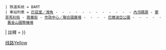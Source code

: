 {{鐵道路線
 | 模板名稱 = 安條克-舊金山國際機場／密爾布瑞線
 | 名稱 = [[安條克-舊金山國際機場／密爾布瑞線]]
 | 代表色 = #fdf057
 | Logo = {{#ifeq: {{NAMESPACE}} | {{NS:0}} |[[File:Bart-logo.svg|27px|舊金山灣區捷運標誌|link=舊金山灣區捷運系統]]}}
 | 铁道系统 = BART
 | 車站列表 = [[匹茲堡／灣角站|匹茲堡／灣角]] - {{link-en|北康科德／馬丁內斯站|North Concord / Martinez (BART station)|北康科德／馬丁內斯}} - {{link-en|康科德站|Concord (BART station)|康科德}} - {{link-en|愉快山／康特拉科斯塔中心站|Pleasant Hill / Contra Costa Centre (BART station)|愉快山／康特拉科斯塔中心}} - {{link-en|核桃溪站|Walnut Creek (BART station)|核桃溪}} - {{link-en|拉斐特站|Lafayette (BART station)|拉斐特}} - {{link-en|奧林達站|Orinda (BART station)|奧林達}} - {{link-en|石嶺站 (BART)|Rockridge (BART station)|石嶺}} - {{link-en|麥克阿瑟站|MacArthur station (BART)|麥克阿瑟}} - {{link-en|19街奧克蘭站|19th Street Oakland station|19街奧克蘭}} - {{link-en|12街奧克蘭市中心站|12th Street Oakland City Center station|12街奧克蘭市中心}} - {{link-en|西奧克蘭站|West Oakland station|西奧克蘭}} - [[內河碼頭站|內河碼頭]] - [[蒙哥馬利街站|蒙哥馬利街]] - [[跑華街站|跑華街]] - [[市政中心／聯合國廣場站|市政中心／聯合國廣場]] - {{link-en|16街米慎站|16th Street Mission station|16街米慎}} - {{link-en|24街米慎站|24th Street Mission station|24街米慎}} - {{link-en|葛連公園站|Glen Park Station|葛連公園}} - [[巴爾波亞公園站|巴爾波亞公園]] - {{link-en|戴利城站|Daly City station|戴利城}} - {{link-en|科爾馬站|Colma station|科爾馬}} - {{link-en|南舊金山站 (BART)|South San Francisco station|南舊金山}} - {{link-en|聖布魯諾站 (BART)|San Bruno station (BART)|聖布魯諾}} - [[舊金山國際機場站|舊金山國際機場]]
| 註釋 = 
}}<noinclude>
[[Category:旧金山湾区捷运模板|线路Yellow]]</noinclude>
